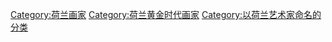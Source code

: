 [[Category:荷兰画家|Category:荷兰画家]]
[[Category:荷兰黄金时代画家|Category:荷兰黄金时代画家]]
[[Category:以荷兰艺术家命名的分类|Category:以荷兰艺术家命名的分类]]